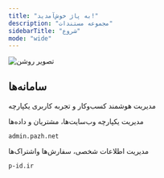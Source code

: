 ```yaml
---
title: "به پاژ خوش‌آمدید!"
description: "مجموعه‌ مستندات"
sidebarTitle: "شروع"
mode: "wide"
---
```


<img
  className="block dark:hidden"
  src="/images/hero-light.png"
  alt="تصویر روشن"
/>

## سامانه‌ها

مدیریت هوشمند کسب‌وکار و تجربه کاربری یکپارچه

<CardGroup cols="2">
  <Card title="سامانه مدیران" icon="users-gear" href="https://mintlify.com/docs/api-playground/openapi">
    مدیریت یکپارچه وب‌سایت‌ها، مشتریان و داده‌ها

    admin.pazh.net
  </Card>
  <Card title="سامانه کاربران" icon="users-medical" href="https://mintlify.com/docs/settings/global">
    مدیریت اطلاعات شخصی، سفارش‌ها واشتراک‌ها

    p-id.ir
  </Card>
</CardGroup>